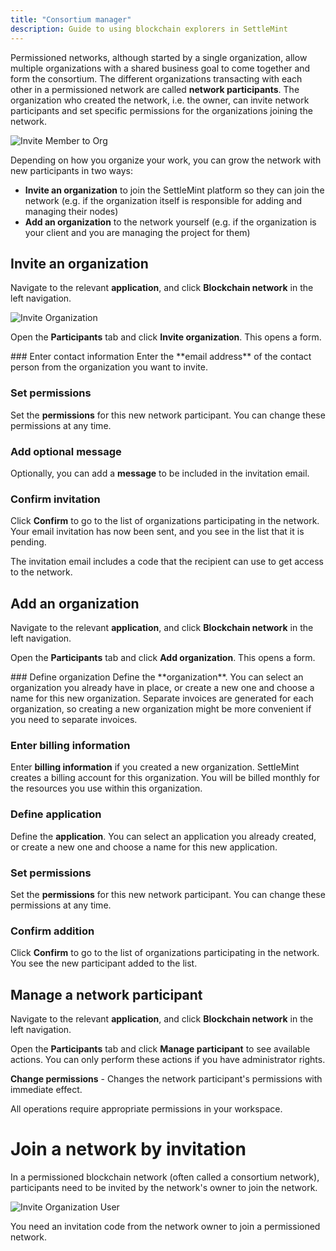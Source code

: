 ```yaml
---
title: "Consortium manager"
description: Guide to using blockchain explorers in SettleMint
---
```



Permissioned networks, although started by a single organization, allow multiple
organizations with a shared business goal to come together and form the
consortium. The different organizations transacting with each other in a
permissioned network are called **network participants**. The organization who
created the network, i.e. the owner, can invite network participants and set
specific permissions for the organizations joining the network.

![Invite Member to Org](../../../img/platfrom-components/invite-member-to-org.png)

Depending on how you organize your work, you can grow the network with new
participants in two ways:

- **Invite an organization** to join the SettleMint platform so they can join
  the network (e.g. if the organization itself is responsible for adding and
  managing their nodes)
- **Add an organization** to the network yourself (e.g. if the organization is
  your client and you are managing the project for them)

## Invite an organization

Navigate to the relevant **application**, and click **Blockchain network** in
the left navigation.

![Invite Organization](../../../img/platfrom-components/invite-org-to-network.png)

Open the **Participants** tab and click **Invite organization**. This opens a
form.

<Steps>
### Enter contact information
Enter the **email address** of the contact person from the organization you want to invite.

### Set permissions

Set the **permissions** for this new network participant. You can change these
permissions at any time.

### Add optional message

Optionally, you can add a **message** to be included in the invitation email.

### Confirm invitation

Click **Confirm** to go to the list of organizations participating in the
network. Your email invitation has now been sent, and you see in the list that
it is pending.

</Steps>

The invitation email includes a code that the recipient can use to get access to
the network.

## Add an organization

Navigate to the relevant **application**, and click **Blockchain network** in
the left navigation.

Open the **Participants** tab and click **Add organization**. This opens a form.

<Steps>
### Define organization
Define the **organization**. You can select an organization you already have in place, or create a new one and choose a name for this new organization. Separate invoices are generated for each organization, so creating a new organization might be more convenient if you need to separate invoices.

### Enter billing information

Enter **billing information** if you created a new organization. SettleMint
creates a billing account for this organization. You will be billed monthly for
the resources you use within this organization.

### Define application

Define the **application**. You can select an application you already created,
or create a new one and choose a name for this new application.

### Set permissions

Set the **permissions** for this new network participant. You can change these
permissions at any time.

### Confirm addition

Click **Confirm** to go to the list of organizations participating in the
network. You see the new participant added to the list.

</Steps>

## Manage a network participant

Navigate to the relevant **application**, and click **Blockchain network** in
the left navigation.

Open the **Participants** tab and click **Manage participant** to see available
actions. You can only perform these actions if you have administrator rights.

**Change permissions** - Changes the network participant's permissions with
immediate effect.

<Callout type="info">
  All operations require appropriate permissions in your workspace.
</Callout>

# Join a network by invitation

In a permissioned blockchain network (often called a consortium network),
participants need to be invited by the network's owner to join the network.

![Invite Organization User](../../../img/platfrom-components/invite-user-to-network.png)

<Callout type="info">
  You need an invitation code from the network owner to join a permissioned
  network.
</Callout>
